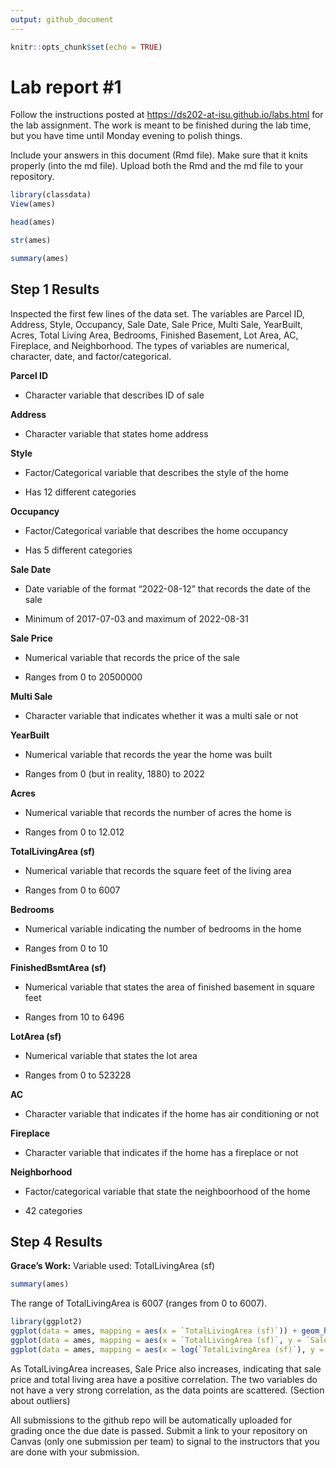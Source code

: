 ```yaml
---
output: github_document
---
```


<!-- README.md is generated from README.Rmd. Please edit the README.Rmd file -->

```r
knitr::opts_chunk$set(echo = TRUE)
```

# Lab report #1

Follow the instructions posted at <https://ds202-at-isu.github.io/labs.html> for the lab assignment. The work is meant to be finished during the lab time, but you have time until Monday evening to polish things.

Include your answers in this document (Rmd file). Make sure that it knits properly (into the md file). Upload both the Rmd and the md file to your repository.

```r
library(classdata)
View(ames)

head(ames)

str(ames)

summary(ames)
```

## Step 1 Results

Inspected the first few lines of the data set. The variables are Parcel ID, Address, Style, Occupancy, Sale Date, Sale Price, Multi Sale, YearBuilt, Acres, Total Living Area, Bedrooms, Finished Basement, Lot Area, AC, Fireplace, and Neighborhood. The types of variables are numerical, character, date, and factor/categorical.

**Parcel ID**

-   Character variable that describes ID of sale

**Address**

-   Character variable that states home address

**Style**

-   Factor/Categorical variable that describes the style of the home

-   Has 12 different categories

**Occupancy**

-   Factor/Categorical variable that describes the home occupancy

-   Has 5 different categories

**Sale Date**

-   Date variable of the format "2022-08-12" that records the date of the sale

-   Minimum of 2017-07-03 and maximum of 2022-08-31

**Sale Price**

-   Numerical variable that records the price of the sale

-   Ranges from 0 to 20500000

**Multi Sale**

-   Character variable that indicates whether it was a multi sale or not

**YearBuilt**

-   Numerical variable that records the year the home was built

-   Ranges from 0 (but in reality, 1880) to 2022

**Acres**

-   Numerical variable that records the number of acres the home is

-   Ranges from 0 to 12.012

**TotalLivingArea (sf)**

-   Numerical variable that records the square feet of the living area

-   Ranges from 0 to 6007

**Bedrooms**

-   Numerical variable indicating the number of bedrooms in the home

-   Ranges from 0 to 10

**FinishedBsmtArea (sf)**

-   Numerical variable that states the area of finished basement in square feet

-   Ranges from 10 to 6496

**LotArea (sf)**

-   Numerical variable that states the lot area

-   Ranges from 0 to 523228

**AC**

-   Character variable that indicates if the home has air conditioning or not

**Fireplace**

-   Character variable that indicates if the home has a fireplace or not

**Neighborhood**

-   Factor/categorical variable that state the neighboorhood of the home

-   42 categories

## Step 4 Results

**Grace's Work:** Variable used: TotalLivingArea (sf)

```r
summary(ames)
```

The range of TotalLivingArea is 6007 (ranges from 0 to 6007).

```r
library(ggplot2)
ggplot(data = ames, mapping = aes(x = `TotalLivingArea (sf)`)) + geom_histogram(binwidth = 10)
ggplot(data = ames, mapping = aes(x = `TotalLivingArea (sf)`, y = `Sale Price`)) + geom_point()
ggplot(data = ames, mapping = aes(x = log(`TotalLivingArea (sf)`), y = log(`Sale Price`))) + geom_point()
```
As TotalLivingArea increases, Sale Price also increases, indicating that sale price and total living area have a positive correlation. The two variables do not have a very strong correlation, as the data points are scattered. (Section about outliers)

All submissions to the github repo will be automatically uploaded for grading once the due date is passed. Submit a link to your repository on Canvas (only one submission per team) to signal to the instructors that you are done with your submission.
